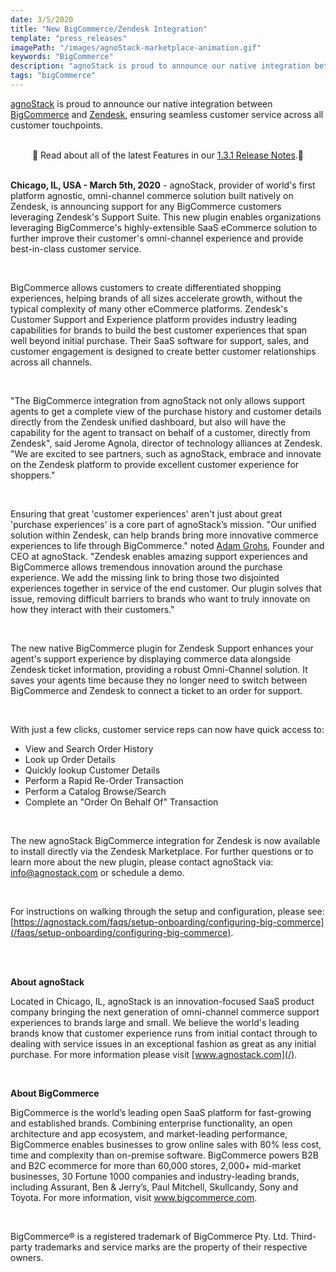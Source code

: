 ```yaml
---
date: 3/5/2020
title: "New BigCommerce/Zendesk Integration"
template: "press_releases"
imagePath: "/images/agnoStack-marketplace-animation.gif"
keywords: "BigCommerce"
description: "agnoStack is proud to announce our native integration between BigCommerce and Zendesk, ensuring seamless customer service across all customer touchpoints."
tags: "bigCommerce"
---
```


[agnoStack](/) is proud to announce our native integration between <a href="https://www.bigcommerce.com" target="_blank">BigCommerce</a> and <a href="https://zendesk.com" target="_blank">Zendesk</a>, ensuring seamless customer service across all customer touchpoints.

<br/>

<Well isRecessed>
  <center>
    📣 Read about all of the latest Features in our <a href="/release-notes/release-number/1-3-1">1.3.1 Release Notes</a>.📣 
  </center>
</Well>

<br/>

__Chicago, IL, USA - March 5th, 2020__ - agnoStack, provider of world's first platform agnostic, omni-channel commerce solution built natively on Zendesk, is announcing support for any BigCommerce customers leveraging Zendesk's Support Suite. This new plugin enables organizations leveraging BigCommerce's highly-extensible SaaS eCommerce solution to further improve their customer's omni-channel experience and provide best-in-class customer service.

<br/>

BigCommerce allows customers to create differentiated shopping experiences, helping brands of all sizes accelerate growth, without the typical complexity of many other eCommerce platforms. Zendesk's Customer Support and Experience platform provides industry leading capabilities for brands to build the best customer experiences that span well beyond initial purchase. Their SaaS software for support, sales, and customer engagement is designed to create better customer relationships across all channels.

<br/>

"The BigCommerce integration from agnoStack not only allows support agents to get a complete view of the purchase history and customer details directly from the Zendesk unified dashboard, but also will have the capability for the agent to transact on behalf of a customer, directly from Zendesk", said Jerome Agnola, director of technology alliances at Zendesk. "We are excited to see partners, such as agnoStack, embrace and innovate on the Zendesk platform to provide excellent customer experience for shoppers."

<br/>

Ensuring that great 'customer experiences' aren't just about great 'purchase experiences' is a core part of agnoStack’s mission. "Our unified solution within Zendesk, can help brands bring more innovative commerce experiences to life through BigCommerce." noted <a href="https://www.linkedin.com/in/adamgrohs/" target="_blank">Adam Grohs</a>, Founder and CEO at agnoStack. "Zendesk enables amazing support experiences and BigCommerce allows tremendous innovation around the purchase experience. We add the missing link to bring those two disjointed experiences together in service of the end customer. Our plugin solves that issue, removing difficult barriers to brands who want to truly innovate on how they interact with their customers."

<br/>

The new native BigCommerce plugin for Zendesk Support enhances your agent's support experience by displaying commerce data alongside Zendesk ticket information, providing a robust Omni-Channel solution. It saves your agents time because they no longer need to switch between BigCommerce and Zendesk to connect a ticket to an order for support.

<br/>

With just a few clicks, customer service reps can now have quick access to:
* View and Search Order History
* Look up Order Details
* Quickly lookup Customer Details
* Perform a Rapid Re-Order Transaction
* Perform a Catalog Browse/Search
* Complete an "Order On Behalf Of" Transaction

<br/>

The new agnoStack BigCommerce integration for Zendesk is now available to install directly via the <Anchor isExternal href="https://www.zendesk.com/apps/support/agnostack-commerce---by-particular/">Zendesk Marketplace</Anchor>. For further questions or to learn more about the new plugin, please contact agnoStack via: [info@agnostack.com](mailto:agnostack@gmail.com) or <ScheduleAnchor>schedule a demo</ScheduleAnchor>.

<br/>

For instructions on walking through the setup and configuration, please see: [https://agnostack.com/faqs/setup-onboarding/configuring-big-commerce](/faqs/setup-onboarding/configuring-big-commerce).

<br/>
<br/>

__About agnoStack__

Located in Chicago, IL, agnoStack is an innovation-focused SaaS product company bringing the next generation of omni-channel commerce support experiences to brands large and small. We believe the world's leading brands know that customer experience runs from initial contact through to dealing with service issues in an exceptional fashion as great as any initial purchase. For more information please visit [www.agnostack.com](/).

<br/>

__About BigCommerce__

BigCommerce is the world’s leading open SaaS platform for fast-growing and established brands. Combining enterprise functionality, an open architecture and app ecosystem, and market-leading performance, BigCommerce enables businesses to grow online sales with 80% less cost, time and complexity than on-premise software. BigCommerce powers B2B and B2C ecommerce for more than 60,000 stores, 2,000+ mid-market businesses, 30 Fortune 1000 companies and industry-leading brands, including Assurant, Ben & Jerry’s, Paul Mitchell, Skullcandy, Sony and Toyota. For more information, visit <a href="https://www.bigcommerce.com" target="_blank">www.bigcommerce.com</a>.

<br/>

BigCommerce® is a registered trademark of BigCommerce Pty. Ltd. Third-party trademarks and service marks are the property of their respective owners.
